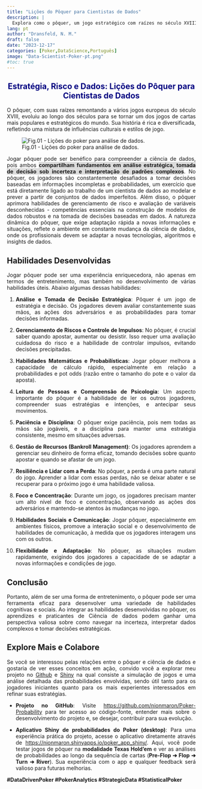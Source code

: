 ```yaml
---
title: "Lições do Pôquer para Cientistas de Dados"
description: |
  Explora como o pôquer, um jogo estratégico com raízes no século XVIII, pode enriquecer a ciência de dados. É Abordado as semelhanças entre os dois campos, enfatizando a importância de habilidades como análise estratégica, tomada de decisão sob incerteza, e gerenciamento de riscos.
lang: pt
author: "Dransfeld, N. M."
draft: false
date: "2023-12-17"
categories: [Poker,DataScience,Português]
image: "Data-Scientist-Poker-pt.png"
#toc: true
---
```


::: {style="color: navy; text-align: center;"}
# **Estratégia, Risco e Dados: Lições do Pôquer para Cientistas de Dados**
:::

::: {style="text-align: justify;"}
O pôquer, com suas raízes remontando a vários jogos europeus do século XVIII, evoluiu ao longo dos séculos para se tornar um dos jogos de cartas mais populares e estratégicos do mundo. Sua história é rica e diversificada, refletindo uma mistura de influências culturais e estilos de jogo.

![Fig.01 - Lições do poker para análise de dados.](Data-Scientist-Poker-pt.png){fig-align="center"}

Jogar pôquer pode ser benéfico para compreender a ciência de dados, pois ambos [**compartilham fundamentos em análise estratégica, tomada de decisão sob incerteza e interpretação de padrões complexos**]{style="background-color:#DCDCDC"}. No pôquer, os jogadores são constantemente desafiados a tomar decisões baseadas em informações incompletas e probabilidades, um exercício que está diretamente ligado ao trabalho de um cientista de dados ao modelar e prever a partir de conjuntos de dados imperfeitos. Além disso, o pôquer aprimora habilidades de gerenciamento de risco e avaliação de variáveis desconhecidas - competências essenciais na construção de modelos de dados robustos e na tomada de decisões baseadas em dados. A natureza dinâmica do pôquer, que exige adaptação rápida a novas informações e situações, reflete o ambiente em constante mudança da ciência de dados, onde os profissionais devem se adaptar a novas tecnologias, algoritmos e insights de dados.

## Habilidades Desenvolvidas

Jogar pôquer pode ser uma experiência enriquecedora, não apenas em termos de entretenimento, mas também no desenvolvimento de várias habilidades úteis. Abaixo algumas dessas habilidades:

1.  **Análise e Tomada de Decisão Estratégica**: Pôquer é um jogo de estratégia e decisão. Os jogadores devem avaliar constantemente suas mãos, as ações dos adversários e as probabilidades para tomar decisões informadas.

2.  **Gerenciamento de Riscos e Controle de Impulsos**: No pôquer, é crucial saber quando apostar, aumentar ou desistir. Isso requer uma avaliação cuidadosa do risco e a habilidade de controlar impulsos, evitando decisões precipitadas.

3.  **Habilidades Matemáticas e Probabilísticas**: Jogar pôquer melhora a capacidade de cálculo rápido, especialmente em relação a probabilidades e pot odds (razão entre o tamanho do pote e o valor da aposta).

4.  **Leitura de Pessoas e Compreensão de Psicologia**: Um aspecto importante do pôquer é a habilidade de ler os outros jogadores, compreender suas estratégias e intenções, e antecipar seus movimentos.

5.  **Paciência e Disciplina**: O pôquer exige paciência, pois nem todas as mãos são jogáveis, e a disciplina para manter uma estratégia consistente, mesmo em situações adversas.

6.  **Gestão de Recursos (Bankroll Management)**: Os jogadores aprendem a gerenciar seu dinheiro de forma eficaz, tomando decisões sobre quanto apostar e quando se afastar de um jogo.

7.  **Resiliência e Lidar com a Perda**: No pôquer, a perda é uma parte natural do jogo. Aprender a lidar com essas perdas, não se deixar abater e se recuperar para o próximo jogo é uma habilidade valiosa.

8.  **Foco e Concentração**: Durante um jogo, os jogadores precisam manter um alto nível de foco e concentração, observando as ações dos adversários e mantendo-se atentos às mudanças no jogo.

9.  **Habilidades Sociais e Comunicação**: Jogar pôquer, especialmente em ambientes físicos, promove a interação social e o desenvolvimento de habilidades de comunicação, à medida que os jogadores interagem uns com os outros.

10. **Flexibilidade e Adaptação**: No pôquer, as situações mudam rapidamente, exigindo dos jogadores a capacidade de se adaptar a novas informações e condições de jogo.

## Conclusão

Portanto, além de ser uma forma de entretenimento, o pôquer pode ser uma ferramenta eficaz para desenvolver uma variedade de habilidades cognitivas e sociais. Ao integrar as habilidades desenvolvidas no pôquer, os aprendizes e praticantes de Ciência de dados podem ganhar uma perspectiva valiosa sobre como navegar na incerteza, interpretar dados complexos e tomar decisões estratégicas.

## Explore Mais e Colabore

Se você se interessou pelas relações entre o pôquer e ciência de dados e gostaria de ver esses conceitos em ação, convido você a explorar meu projeto no [Github](https://github.com/nionmaron/Poker-Probability) e [Shiny](https://nionmaron.shinyapps.io/poker_app_shiny/) na qual consiste a simulação de jogos e uma análise detalhada das probabilidades envolvidas, sendo útil tanto para os jogadores iniciantes quanto para os mais experientes interessados em refinar suas estratégias.

-   **Projeto no GitHub**: Visite <https://github.com/nionmaron/Poker-Probability> para ter acesso ao código-fonte, entender mais sobre o desenvolvimento do projeto e, se desejar, contribuir para sua evolução.

-   **Aplicativo Shiny de probabilidades do Poker (desktop)**: Para uma experiência prática do projeto, acesse o aplicativo diretamente através de <https://nionmaron.shinyapps.io/poker_app_shiny/>. Aqui, você pode testar jogos de pôquer na **modalidade Texas Hold'em** e ver as análises de probabilidades ao longo da sequência de cartas (**Pre-Flop ➔ Flop ➔ Turn ➔ River**). Sua experiência com o app e qualquer feedback será valioso para futuras melhorias.
:::

**#DataDrivenPoker #PokerAnalytics #StrategicData #StatisticalPoker**
